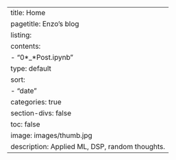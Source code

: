 ---
title: Home
pagetitle: Enzo's blog
listing:
  contents:
    - "0*_*Post.ipynb"
  type: default
  sort:
    - "date"
  categories: true
section-divs: false
toc: false
image: images/thumb.jpg
description: Applied ML, DSP, random thoughts.
---